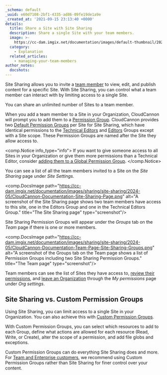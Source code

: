 ```yaml
---
_schema: default
_uuid: e60d7108-2bf1-4335-ad86-09fe19de1a9e
_created_at: '2021-09-15 23:13:40 +0000'
details:
  title: Share a Site with Site Sharing
  description: Share a single Site with your team members.
  image: >-
    https://cc-dam.imgix.net/documentation/images/default-thumbnail/2023-Q4/CloudCannon-Documentation-Thumbnail.png
  category:
    - Explanation
  related_articles:
    - managing-your-team-members
author_notes:
  docshots:
---
```

Site Sharing allows you to invite a [team member](/documentation/articles/what-is-a-team-member/) to view, edit, and publish content for a specific Site. With Site Sharing, you can control what a team member can interact with by limiting access to a single Site.

You can share an unlimited number of Sites to a team member.

When you add a team member to a Site in your Organization, CloudCannon will prompt you to add them to a [Permission Group](/documentation/articles/what-are-permission-groups/). CloudCannon provides two [Default Permission Groups](/documentation/articles/what-are-default-permission-groups/) per Site for Site Sharing, which have identical permissions to the [Technical Editors](/documentation/articles/what-are-default-permission-groups/#technical-editors) and [Editors](/documentation/articles/what-are-default-permission-groups/#editors) Groups except with a Site scope. These Permission Groups are named after the Site they allow access to.

<comp.Notice info_type="info">
  If you want to give someone access to all Sites in your Organization or give them more permissions than a Technical Editor, consider [adding them to a Global Permission Group](/documentation/articles/add-a-team-member-to-a-permission-group/).
</comp.Notice>

You can see a list of all the team members invited to a Site on the *Site Sharing* page under *Site Settings.*

<comp.DocsImage path="https://cc-dam.imgix.net/documentation/images/sharing/site-sharing/2024-05/CloudCannon-Documentation-Site-Sharing-Page.png" alt="A screenshot of the Site Sharing page shows two team members have access to this site, one in the Editors Group and one in the Technical Editors Group." title="The Site Sharing page" type="screenshot"/>

Site Sharing Permission Groups will appear under the *Groups* tab on the *Team* page if there is one or more members.

<comp.DocsImage path="https://cc-dam.imgix.net/documentation/images/sharing/site-sharing/2024-05/CloudCannon-Documentation-Team-Page-Site-Sharing-Groups.png" alt="A screenshot of the Groups tab on the Team page shows a list of Permission Groups including two Site Sharing Permission Groups." title="The Team page" type="screenshot"/>

Team members can see the list of Sites they have access to, [review their permissions](/documentation/articles/manage-my-permissions/#review-my-current-permission-groups), and [leave an Organization](/documentation/articles/manage-my-permissions/#leave-a-permission-group) through the *My permissions* page under *Org settings*.

## Site Sharing vs. Custom Permission Groups

Using Site Sharing, you can limit access to a single Site in your Organization. You can also achieve this with [Custom Permission Groups](/documentation/articles/what-are-custom-permission-groups/).

With Custom Permission Groups, you can select which resources to add to each Group, define what actions are allowed for each resource (Read, Write, or Create), alter the scope of a permission, and add file globs and exceptions.

Custom Permission Groups can do everything Site Sharing does and more. For [Team and Enterprise customers](/pricing/), we recommend using Custom Permission Groups rather than Site Sharing for finer control over your content.